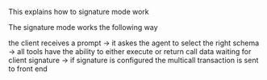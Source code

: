 This explains how to signature mode work

The signature mode works the following way

the client receives a prompt -> it askes the agent to select the right schema -> all tools have the ability to either execute or return call data waiting for client signature -> if signature is configured the multicall transaction is sent to front end